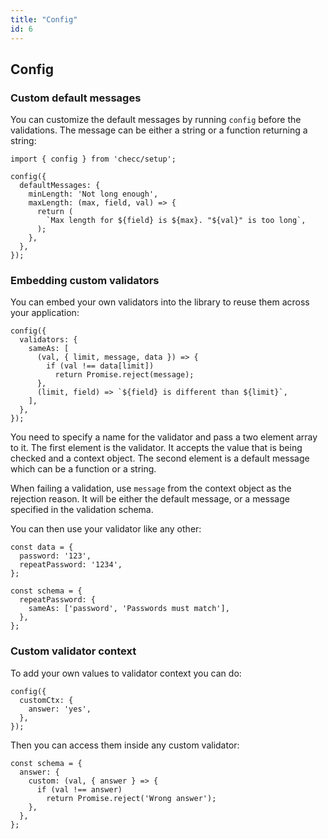 ```yaml
---
title: "Config"
id: 6
---
```


## Config

### Custom default messages

You can customize the default messages by running `config` before the validations. The message can be either a string or a function returning a string:

```
import { config } from 'checc/setup';

config({
  defaultMessages: {
    minLength: 'Not long enough',
    maxLength: (max, field, val) => {
      return (
        `Max length for ${field} is ${max}. "${val}" is too long`,
      );
    },
  },
});
```

### Embedding custom validators

You can embed your own validators into the library to reuse them across your application:

```
config({
  validators: {
    sameAs: [
      (val, { limit, message, data }) => {
        if (val !== data[limit])
          return Promise.reject(message);
      },
      (limit, field) => `${field} is different than ${limit}`,
    ],
  },
});
```

You need to specify a name for the validator and pass a two element array to it. The first element is the validator. It accepts the value that is being checked and a context object. The second element is a default message which can be a function or a string.

When failing a validation, use `message` from the context object as the rejection reason. It will be either the default message, or a message specified in the validation schema.

You can then use your validator like any other:

```
const data = {
  password: '123',
  repeatPassword: '1234',
};

const schema = {
  repeatPassword: {
    sameAs: ['password', 'Passwords must match'],
  },
};
```

### Custom validator context

To add your own values to validator context you can do:

```
config({
  customCtx: {
    answer: 'yes',
  },
});
```

Then you can access them inside any custom validator:

```
const schema = {
  answer: {
    custom: (val, { answer } => {
      if (val !== answer)
        return Promise.reject('Wrong answer');
    },
  },
};
```
